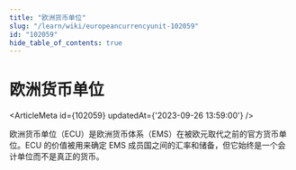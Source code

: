 ```yaml
---
title: "欧洲货币单位"
slug: "/learn/wiki/europeancurrencyunit-102059"
id: "102059"
hide_table_of_contents: true
---
```



# 欧洲货币单位

<ArticleMeta id={102059} updatedAt={'2023-09-26 13:59:00'} />
<div className='border-solid border-b border-t-0 my-4 border-[var(--ifm-color-gray-300)]' />

欧洲货币单位（ECU）是欧洲货币体系（EMS）在被欧元取代之前的官方货币单位。ECU 的价值被用来确定 EMS 成员国之间的汇率和储备，但它始终是一个会计单位而不是真正的货币。
